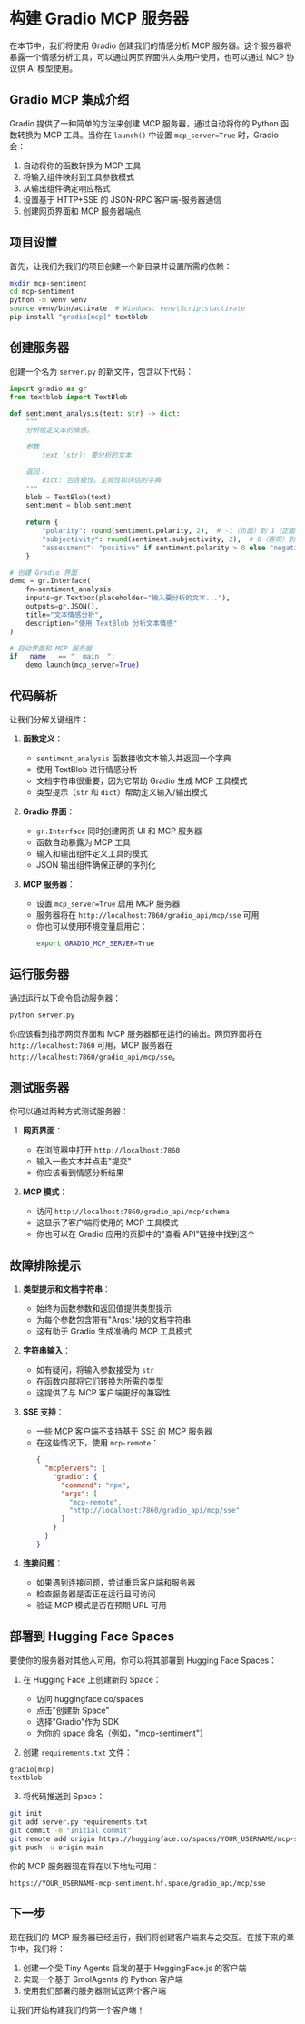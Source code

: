 # 构建 Gradio MCP 服务器

在本节中，我们将使用 Gradio 创建我们的情感分析 MCP 服务器。这个服务器将暴露一个情感分析工具，可以通过网页界面供人类用户使用，也可以通过 MCP 协议供 AI 模型使用。

## Gradio MCP 集成介绍

Gradio 提供了一种简单的方法来创建 MCP 服务器，通过自动将你的 Python 函数转换为 MCP 工具。当你在 `launch()` 中设置 `mcp_server=True` 时，Gradio 会：

1. 自动将你的函数转换为 MCP 工具
2. 将输入组件映射到工具参数模式
3. 从输出组件确定响应格式
4. 设置基于 HTTP+SSE 的 JSON-RPC 客户端-服务器通信
5. 创建网页界面和 MCP 服务器端点

## 项目设置

首先，让我们为我们的项目创建一个新目录并设置所需的依赖：

```bash
mkdir mcp-sentiment
cd mcp-sentiment
python -m venv venv
source venv/bin/activate  # Windows: venv\Scripts\activate
pip install "gradio[mcp]" textblob
```

## 创建服务器

创建一个名为 `server.py` 的新文件，包含以下代码：

```python
import gradio as gr
from textblob import TextBlob

def sentiment_analysis(text: str) -> dict:
    """
    分析给定文本的情感。

    参数：
        text (str): 要分析的文本

    返回：
        dict: 包含极性、主观性和评估的字典
    """
    blob = TextBlob(text)
    sentiment = blob.sentiment
    
    return {
        "polarity": round(sentiment.polarity, 2),  # -1（负面）到 1（正面）
        "subjectivity": round(sentiment.subjectivity, 2),  # 0（客观）到 1（主观）
        "assessment": "positive" if sentiment.polarity > 0 else "negative" if sentiment.polarity < 0 else "neutral"
    }

# 创建 Gradio 界面
demo = gr.Interface(
    fn=sentiment_analysis,
    inputs=gr.Textbox(placeholder="输入要分析的文本..."),
    outputs=gr.JSON(),
    title="文本情感分析",
    description="使用 TextBlob 分析文本情感"
)

# 启动界面和 MCP 服务器
if __name__ == "__main__":
    demo.launch(mcp_server=True)
```

## 代码解析

让我们分解关键组件：

1. **函数定义**：
   - `sentiment_analysis` 函数接收文本输入并返回一个字典
   - 使用 TextBlob 进行情感分析
   - 文档字符串很重要，因为它帮助 Gradio 生成 MCP 工具模式
   - 类型提示（`str` 和 `dict`）帮助定义输入/输出模式

2. **Gradio 界面**：
   - `gr.Interface` 同时创建网页 UI 和 MCP 服务器
   - 函数自动暴露为 MCP 工具
   - 输入和输出组件定义工具的模式
   - JSON 输出组件确保正确的序列化

3. **MCP 服务器**：
   - 设置 `mcp_server=True` 启用 MCP 服务器
   - 服务器将在 `http://localhost:7860/gradio_api/mcp/sse` 可用
   - 你也可以使用环境变量启用它：
     ```bash
     export GRADIO_MCP_SERVER=True
     ```

## 运行服务器

通过运行以下命令启动服务器：

```bash
python server.py
```

你应该看到指示网页界面和 MCP 服务器都在运行的输出。网页界面将在 `http://localhost:7860` 可用，MCP 服务器在 `http://localhost:7860/gradio_api/mcp/sse`。

## 测试服务器

你可以通过两种方式测试服务器：

1. **网页界面**：
   - 在浏览器中打开 `http://localhost:7860`
   - 输入一些文本并点击"提交"
   - 你应该看到情感分析结果

2. **MCP 模式**：
   - 访问 `http://localhost:7860/gradio_api/mcp/schema`
   - 这显示了客户端将使用的 MCP 工具模式
   - 你也可以在 Gradio 应用的页脚中的"查看 API"链接中找到这个

## 故障排除提示

1. **类型提示和文档字符串**：
   - 始终为函数参数和返回值提供类型提示
   - 为每个参数包含带有"Args:"块的文档字符串
   - 这有助于 Gradio 生成准确的 MCP 工具模式

2. **字符串输入**：
   - 如有疑问，将输入参数接受为 `str`
   - 在函数内部将它们转换为所需的类型
   - 这提供了与 MCP 客户端更好的兼容性

3. **SSE 支持**：
   - 一些 MCP 客户端不支持基于 SSE 的 MCP 服务器
   - 在这些情况下，使用 `mcp-remote`：
     ```json
     {
       "mcpServers": {
         "gradio": {
           "command": "npx",
           "args": [
             "mcp-remote",
             "http://localhost:7860/gradio_api/mcp/sse"
           ]
         }
       }
     }
     ```

4. **连接问题**：
   - 如果遇到连接问题，尝试重启客户端和服务器
   - 检查服务器是否正在运行且可访问
   - 验证 MCP 模式是否在预期 URL 可用

## 部署到 Hugging Face Spaces

要使你的服务器对其他人可用，你可以将其部署到 Hugging Face Spaces：

1. 在 Hugging Face 上创建新的 Space：
   - 访问 huggingface.co/spaces
   - 点击"创建新 Space"
   - 选择"Gradio"作为 SDK
   - 为你的 space 命名（例如，"mcp-sentiment"）

2. 创建 `requirements.txt` 文件：
```txt
gradio[mcp]
textblob
```

3. 将代码推送到 Space：
```bash
git init
git add server.py requirements.txt
git commit -m "Initial commit"
git remote add origin https://huggingface.co/spaces/YOUR_USERNAME/mcp-sentiment
git push -u origin main
```

你的 MCP 服务器现在将在以下地址可用：
```
https://YOUR_USERNAME-mcp-sentiment.hf.space/gradio_api/mcp/sse
```

## 下一步

现在我们的 MCP 服务器已经运行，我们将创建客户端来与之交互。在接下来的章节中，我们将：

1. 创建一个受 Tiny Agents 启发的基于 HuggingFace.js 的客户端
2. 实现一个基于 SmolAgents 的 Python 客户端
3. 使用我们部署的服务器测试这两个客户端

让我们开始构建我们的第一个客户端！ 